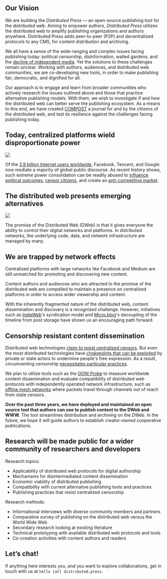 ## Our Vision

We are building the _Distributed Press_ — an open-source publishing tool for the distributed web. Aiming to empower authors, _Distributed Press_ utilizes the distributed web to amplify publishing organizations and authors anywhere. Distributed Press adds peer-to-peer (P2P) and decentralized protocols to any CMS, for content distribution and archiving. 

We all have a sense of the wide-ranging and complex issues facing publishing today: political censorship, disinformation, walled gardens, and the [decline of independent media][decline of independent media]. Yet the solutions to these challenges remain unclear. Working with authors, audiences, and distributed web communities, we are co-developing new tools, in order to make publishing fair, democratic, and dignified for all.

Our approach is to engage and learn from broader communities who actively research the issues outlined above and those that practice alternative publishing models. With them, we wish to investigate if and how the distributed web can better serve the publishing ecosystem. As a means to this end, we have created [COMPOST](https://three.compost.digital/) a journal for and by the citizens of the distributed web, and test its resilience against the challenges facing publishing today.

[decline of independent media]: https://www.cima.ned.org/publication/confronting-the-crisis-in-independent-media/

## Today, centralized platforms wield disproportionate power

<img src="/img/distributed-press-0.svg"/>

Of the [3.9 billion Internet users worldwide][3.9 billion Internet users worldwide], Facebook, Tencent, and Google now mediate a majority of global public discourse. As recent history shows, such extreme power consolidation can be readily abused to [influence political outcomes][influence political outcomes], [censor citizens][censor citizens], and create an [anti-competitive market][anti-competitive market].

[3.9 billion Internet users worldwide]: https://www.statista.com/topics/1145/internet-usage-worldwide/
[Scandals and teen dropoff weren't enough to stop Facebook's growth]: https://www.businessinsider.com/facebook-grew-monthly-average-users-in-q1-2019-4
[censor citizens]: https://citizenlab.ca/tag/wechat/
[influence political outcomes]: https://en.wikipedia.org/wiki/Facebook%E2%80%93Cambridge_Analytica_data_scandal
[anti-competitive market]: https://ec.europa.eu/commission/presscorner/detail/en/IP_19_1770

## The distributed web presents emerging alternatives

<img src="/img/distributed-press-1.svg"/>

The promise of the Distributed Web (DWeb) is that it gives everyone the ability to control their digital networks and platforms. In distributed networks, the underlying code, data, and network infrastructure are managed by many. 

## We are trapped by network effects

Centralized platforms with large networks like Facebook and Medium are still unmatched for promoting and discovering new content.

Content authors and audiences who are attracted to the promise of the distributed web are compelled to maintain a presence on centralized platforms in order to access wider viewership and content.

With the inherently fragmented nature of the distributed web, content dissemination and discovery is a recognized challenge. However, initiatives such as [IndieWeb][IndieWeb]'s syndication model and [Micro.blog][Micro.blog]'s decoupling of the timeline from post storage have shown us an encouraging path forward.

[IndieWeb]: https://indieweb.org
[Micro.blog]: https://micro.blog

## Censorship resistant content dissemination

Distributed web technologies [claim to resist centralized censors][claim to resist centralized censors]. But even the most distributed technologies have [chokepoints that can be exploited][chokepoints that can be exploited] by private or state actors to undermine people's free expression. As a result, circumventing censorship [necessitates particular practices][necessitates particular practices].

We plan to utilize tools such as the [OONI Probe][OONI Probe] to measure worldwide content dissemination and evaluate compatibility of distributed web protocols with independently operated network infrastructure, such as [offline mesh networks][offline mesh networks] where packets travel through channels out of reach from state censors.

[claim to resist centralized censors]: https://ipfs.io/blog/24-uncensorable-wikipedia/
[chokepoints that can be exploited]: https://github.com/ipfs/ipfs/issues/419
[necessitates particular practices]: https://github.com/ipfs/notes/issues/281
[OONI Probe]: https://ooni.org/nettest/
[offline mesh networks]: https://edgeryders.eu/t/a-radically-new-internet-a-study-on-p2p-protocols-and-mesh-networks/9802

**Over the past three years, we have deployed and maintained an open source tool that authors can use to publish content to the DWeb and WWW.** The tool streamlines distribution and archiving on the DWeb. In the future, we hope it will guide authors to establish creator-owned cooperative publications. 

## Research will be made public for a wider community of researchers and developers

Research topics:
- Applicability of distributed web protocols for digital authorship
- Mechanisms for disintermediated content dissemination
- Economic viability of distributed publishing
- Compatibility with current alternative publishing tools and practices
- Publishing practices that resist centralized censorship

Research methods:
- Informational interviews with diverse community members and partners
- Comparative survey of publishing on the distributed web versus the World Wide Web
- Secondary research looking at existing literature
- Technical prototyping with available distributed web protocols and tools
- Co-creation activities with content authors and readers

## Let’s chat!
If anything here interests you, and you want to explore collaborations, get in touch with us at `hello [at] distributed.press`.
